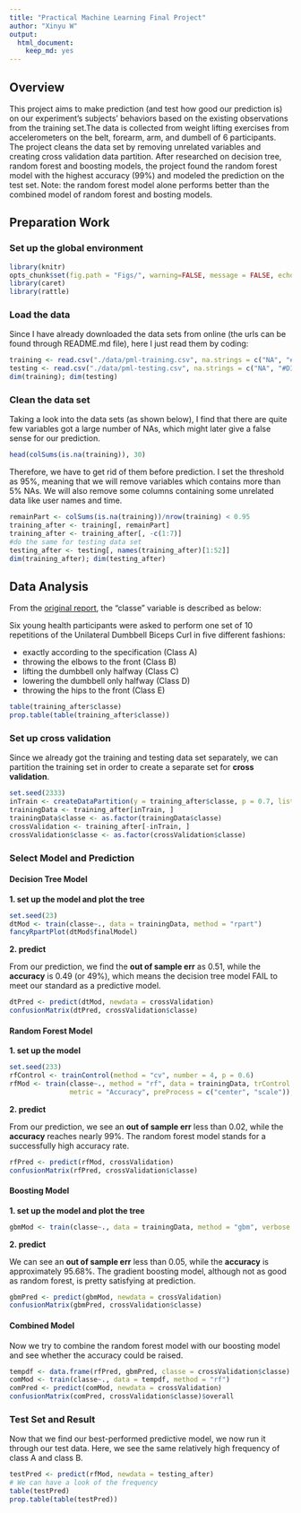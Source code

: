 ```yaml
---
title: "Practical Machine Learning Final Project"
author: "Xinyu W"
output:  
  html_document:
    keep_md: yes
---
```


## Overview

This project aims to make prediction (and test how good our prediction is) on our experiment's subjects' behaviors based on the existing observations from the training set.The data is collected from weight lifting exercises from accelerometers on the belt, forearm, arm, and dumbell of 6 participants. The project cleans the data set by removing unrelated variables and creating cross validation data partition. After researched on decision tree, random forest and boosting models, the project found the random forest model with the highest accuracy (99%) and modeled the prediction on the test set. Note: the random forest model alone performs better than the combined model of random forest and bosting models.

## Preparation Work

### Set up the global environment
```r
library(knitr)
opts_chunk$set(fig.path = "Figs/", warning=FALSE, message = FALSE, echo=TRUE)
library(caret)
library(rattle)
```

### Load the data
Since I have already downloaded the data sets from online (the urls can be found through README.md file), here I just read them by coding:
```r
training <- read.csv("./data/pml-training.csv", na.strings = c("NA", "#DIV/0!", ""))
testing <- read.csv("./data/pml-testing.csv", na.strings = c("NA", "#DIV/0!", ""))
dim(training); dim(testing)
```

### Clean the data set
Taking a look into the data sets (as shown below), I find that there are quite few variables got a large number of NAs, which might later give a false sense for our prediction.
```r
head(colSums(is.na(training)), 30)
```

Therefore, we have to get rid of them before prediction. I set the threshold as 95%, meaning that we will remove variables which contains more than 5% NAs. We will also remove some columns containing some unrelated data like user names and time.
```r
remainPart <- colSums(is.na(training))/nrow(training) < 0.95
training_after <- training[, remainPart]
training_after <- training_after[, -c(1:7)]
#do the same for testing data set
testing_after <- testing[, names(training_after)[1:52]]
dim(training_after); dim(testing_after)
```

## Data Analysis

From the [original report](https://web.archive.org/web/20161224072740/http:/groupware.les.inf.puc-rio.br/har), the "classe" variable is described as below:  

Six young health participants were asked to perform one set of 10 repetitions of the Unilateral Dumbbell Biceps Curl in five different fashions:

* exactly according to the specification (Class A)
* throwing the elbows to the front (Class B)
* lifting the dumbbell only halfway (Class C)
* lowering the dumbbell only halfway (Class D)
* throwing the hips to the front (Class E)

```r
table(training_after$classe)
prop.table(table(training_after$classe))
```


### Set up cross validation
Since we already got the training and testing data set separately, we can partition the training set in order to create a separate set for **cross validation**.

```r
set.seed(2333)
inTrain <- createDataPartition(y = training_after$classe, p = 0.7, list = FALSE)
trainingData <- training_after[inTrain, ]
trainingData$classe <- as.factor(trainingData$classe)
crossValidation <- training_after[-inTrain, ]
crossValidation$classe <- as.factor(crossValidation$classe)
```

### Select Model and Prediction

#### Decision Tree Model

**1. set up the model and plot the tree**
```r
set.seed(23)
dtMod <- train(classe~., data = trainingData, method = "rpart")
fancyRpartPlot(dtMod$finalModel)
```

**2. predict**

From our prediction, we find the **out of sample err** as 0.51, while the **accuracy** is 0.49 (or 49%), which means the decision tree model FAIL to meet our standard as a predictive model.

```r
dtPred <- predict(dtMod, newdata = crossValidation)
confusionMatrix(dtPred, crossValidation$classe)
```

#### Random Forest Model

**1. set up the model**
```r
set.seed(233)
rfControl <- trainControl(method = "cv", number = 4, p = 0.6)
rfMod <- train(classe~., method = "rf", data = trainingData, trControl = rfControl, 
               metric = "Accuracy", preProcess = c("center", "scale")); rfMod

```

**2. predict**

From our prediction, we see an **out of sample err** less than 0.02, while the **accuracy** reaches nearly 99%. The random forest model stands for a successfully high accuracy rate.

```r
rfPred <- predict(rfMod, crossValidation)
confusionMatrix(rfPred, crossValidation$classe)
```

#### Boosting Model

**1. set up the model and plot the tree**
```r
gbmMod <- train(classe~., data = trainingData, method = "gbm", verbose = FALSE)
```

**2. predict**

We can see an **out of sample err** less than 0.05, while the **accuracy** is approximately 95.68%. The gradient boosting model, although not as good as random forest, is pretty satisfying at prediction.

```r
gbmPred <- predict(gbmMod, newdata = crossValidation)
confusionMatrix(gbmPred, crossValidation$classe)
```

#### Combined Model

Now we try to combine the random forest model with our boosting model and see whether the accuracy could be raised.

```r
tempdf <- data.frame(rfPred, gbmPred, classe = crossValidation$classe)
comMod <- train(classe~., data = tempdf, method = "rf")
comPred <- predict(comMod, newdata = crossValidation)
confusionMatrix(comPred, crossValidation$classe)$overall
```

### Test Set and Result

Now that we find our best-performed predictive model, we now run it through our test data. Here, we see the same relatively high frequency of class A and class B.
```r
testPred <- predict(rfMod, newdata = testing_after)
# We can have a look of the frequency
table(testPred)
prop.table(table(testPred))
```
